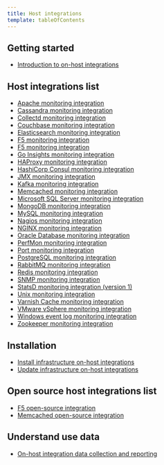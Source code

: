 ```yaml
---
title: Host integrations
template: tableOfContents
---
```


## Getting started

* [Introduction to on-host integrations](/docs/integrations/host-integrations/getting-started/introduction-host-integrations)

## Host integrations list

* [Apache monitoring integration](/docs/integrations/host-integrations/host-integrations-list/apache-monitoring-integration)
* [Cassandra monitoring integration](/docs/integrations/host-integrations/host-integrations-list/cassandra-monitoring-integration)
* [Collectd monitoring integration](/docs/integrations/host-integrations/host-integrations-list/collectd-integration)
* [Couchbase monitoring integration](/docs/integrations/host-integrations/host-integrations-list/couchbase-monitoring-integration)
* [Elasticsearch monitoring integration](/docs/integrations/host-integrations/host-integrations-list/elasticsearch-monitoring-integration)
* [F5 monitoring integration](/docs/integrations/host-integrations/host-integrations-list/f5-monitoring-integration)
* [F5 monitoring integration](/docs/integrations/host-integrations/host-integrations-list/f5-monitoring-integration)
* [Go Insights monitoring integration](/docs/integrations/host-integrations/host-integrations-list/go-insights-integration)
* [HAProxy monitoring integration](/docs/integrations/host-integrations/host-integrations-list/haproxy-monitoring-integration)
* [HashiCorp Consul monitoring integration](/docs/integrations/host-integrations/host-integrations-list/hashicorp-consul-monitoring-integration)
* [JMX monitoring integration](/docs/integrations/host-integrations/host-integrations-list/jmx-monitoring-integration)
* [Kafka monitoring integration](/docs/integrations/host-integrations/host-integrations-list/kafka-monitoring-integration)
* [Memcached monitoring integration](/docs/integrations/host-integrations/host-integrations-list/memcached-monitoring-integration)
* [Microsoft SQL Server monitoring integration](/docs/integrations/host-integrations/host-integrations-list/microsoft-sql-server-monitoring-integration)
* [MongoDB monitoring integration](/docs/integrations/host-integrations/host-integrations-list/mongodb-monitoring-integration)
* [MySQL monitoring integration](/docs/integrations/host-integrations/host-integrations-list/mysql-monitoring-integration)
* [Nagios monitoring integration](/docs/integrations/host-integrations/host-integrations-list/nagios-monitoring-integration)
* [NGINX monitoring integration](/docs/integrations/host-integrations/host-integrations-list/nginx-monitoring-integration)
* [Oracle Database monitoring integration](/docs/integrations/host-integrations/host-integrations-list/oracledatabase-monitoring-integration)
* [PerfMon monitoring integration](/docs/integrations/host-integrations/host-integrations-list/perfmon-integration)
* [Port monitoring integration](/docs/integrations/host-integrations/host-integrations-list/port-monitoring-integration)
* [PostgreSQL monitoring integration](/docs/integrations/host-integrations/host-integrations-list/postgresql-monitoring-integration)
* [RabbitMQ monitoring integration](/docs/integrations/host-integrations/host-integrations-list/rabbitmq-monitoring-integration)
* [Redis monitoring integration](/docs/integrations/host-integrations/host-integrations-list/redis-monitoring-integration)
* [SNMP monitoring integration](/docs/integrations/host-integrations/host-integrations-list/snmp-monitoring-integration)
* [StatsD monitoring integration (version 1)](/docs/integrations/host-integrations/host-integrations-list/statsd-monitoring-integration)
* [Unix monitoring integration](/docs/integrations/host-integrations/host-integrations-list/unix-monitoring-integration)
* [Varnish Cache monitoring integration](/docs/integrations/host-integrations/host-integrations-list/varnish-cache-monitoring-integration)
* [VMware vSphere monitoring integration](/docs/integrations/host-integrations/host-integrations-list/vmware-vsphere-monitoring-integration)
* [Windows event log monitoring integration](/docs/integrations/host-integrations/host-integrations-list/windows-event-log-integration)
* [Zookeeper monitoring integration](/docs/integrations/host-integrations/host-integrations-list/zookeeper-monitoring-integration)

## Installation

* [Install infrastructure on-host integrations](/docs/integrations/host-integrations/installation/install-infrastructure-host-integrations)
* [Update infrastructure on-host integrations](/docs/integrations/host-integrations/installation/update-infrastructure-host-integration-package)

## Open source host integrations list

* [F5 open-source integration](/docs/integrations/host-integrations/open-source-host-integrations-list/f5-open-source-integration)
* [Memcached open-source integration](/docs/integrations/host-integrations/open-source-host-integrations-list/memcached-open-source-integration)

## Understand use data

* [On-host integration data collection and reporting](/docs/integrations/host-integrations/understand-use-data/host-integration-data-collection-reporting)
